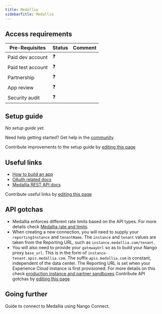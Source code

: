 ```yaml
---
title: Medallia
sidebarTitle: Medallia
---
```



<Overview />
<PreBuiltTooling />
<PreBuiltUseCases />

## Access requirements
| Pre-Requisites | Status | Comment|
| - | - | - |
| Paid dev account | ❓ |  |
| Paid test account | ❓ |  |
| Partnership | ❓ | |
| App review | ❓ |  |
| Security audit | ❓ | |


## Setup guide

_No setup guide yet._

<Tip>Need help getting started? Get help in the [community](https://nango.dev/slack).</Tip>

<Note>Contribute improvements to the setup guide by [editing this page](https://github.com/nangohq/nango/tree/master/docs-v2/integrations/all/medallia.mdx)</Note>


## Useful links

-   [How to build an app](https://developer.medallia.com/medallia-apps/docs/register-as-an-app-builder)
-   [OAuth related docs](https://developer.medallia.com/medallia-apis/reference/authentication)
-   [Medallia REST API docs](https://developer.medallia.com/medallia-apis/reference/integrations)

<Note>Contribute useful links by [editing this page](https://github.com/nangohq/nango/tree/master/docs-v2/integrations/all/medallia.mdx)</Note>

## API gotchas
-   Medallia enforces different rate limits based on the API types. For more details check [Medallia rate and limits](https://developer.medallia.com/medallia-apis/reference/integrations#rates-and-limits).
-   When creating a new connection, you will need to supply your `reportingInstance` and `tenantName`. The `instance` and `tenant` values are taken from the Reporting URL, such as `instance.medallia.com/tenant`.
-   You will also need to provide your `gatewayUrl` so as to build your Nango proxy `base_url`. This is in the form of `instance-tenant.apis.medallia.com`. The suffix `apis.medallia.com` is constant, independent of the data center. The Reporting URL is set when your Experience Cloud instance is first provisioned. For more details on this check [production instance and partner sandboxes](https://developer.medallia.com/medallia-apis/reference/integrations#production-instances-and-partner-sandboxes)
<Note>Contribute API gotchas by [editing this page](https://github.com/nangohq/nango/tree/master/docs-v2/integrations/all/medallia.mdx)</Note>

## Going further

<Card title="Connect to Medallia" icon="link" href="/integrations/all/medallia/connect" horizontal>
  Guide to connect to Medallia using Nango Connect.
</Card>